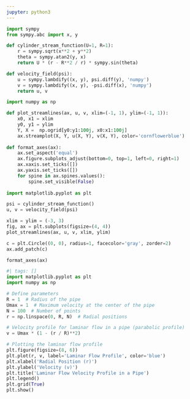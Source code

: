 ```yaml
---
jupyter: python3
---
```


```python
import sympy
from sympy.abc import x, y

def cylinder_stream_function(U=1, R=1):
    r = sympy.sqrt(x**2 + y**2)
    theta = sympy.atan2(y, x)
    return U * (r - R**2 / r) * sympy.sin(theta)

def velocity_field(psi):
    u = sympy.lambdify((x, y), psi.diff(y), 'numpy')
    v = sympy.lambdify((x, y), -psi.diff(x), 'numpy')
    return u, v

import numpy as np

def plot_streamlines(ax, u, v, xlim=(-1, 1), ylim=(-1, 1)):
    x0, x1 = xlim
    y0, y1 = ylim
    Y, X =  np.ogrid[y0:y1:100j, x0:x1:100j]
    ax.streamplot(X, Y, u(X, Y), v(X, Y), color='cornflowerblue')
    
def format_axes(ax):
    ax.set_aspect('equal')
    ax.figure.subplots_adjust(bottom=0, top=1, left=0, right=1)
    ax.xaxis.set_ticks([])
    ax.yaxis.set_ticks([])
    for spine in ax.spines.values():
        spine.set_visible(False)
        
import matplotlib.pyplot as plt

psi = cylinder_stream_function()
u, v = velocity_field(psi)

xlim = ylim = (-3, 3)
fig, ax = plt.subplots(figsize=(4, 4))
plot_streamlines(ax, u, v, xlim, ylim)

c = plt.Circle((0, 0), radius=1, facecolor='gray', zorder=2)
ax.add_patch(c)

format_axes(ax)

```

```python
#| tags: []
import matplotlib.pyplot as plt
import numpy as np

# Define parameters
R = 1  # Radius of the pipe
Umax = 1  # Maximum velocity at the center of the pipe
N = 100  # Number of points
r = np.linspace(0, R, N)  # Radial positions

# Velocity profile for laminar flow in a pipe (parabolic profile)
v = Umax * (1 - (r / R)**2)

# Plotting the laminar flow profile
plt.figure(figsize=(8, 6))
plt.plot(r, v, label='Laminar Flow Profile', color='blue')
plt.xlabel('Radial Position (r)')
plt.ylabel('Velocity (v)')
plt.title('Laminar Flow Velocity Profile in a Pipe')
plt.legend()
plt.grid(True)
plt.show()
```


